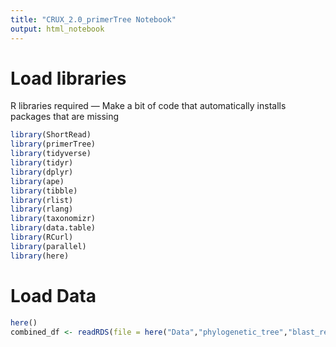 ```yaml
---
title: "CRUX_2.0_primerTree Notebook"
output: html_notebook
---
```


# Load libraries
R libraries required --- Make a bit of code that automatically installs packages that are missing
```r
library(ShortRead)
library(primerTree)
library(tidyverse)
library(tidyr)
library(dplyr)
library(ape)
library(tibble)
library(rlist)
library(rlang)
library(taxonomizr)
library(data.table)
library(RCurl)
library(parallel)
library(here)
```

# Load Data 
```r
here()
combined_df <- readRDS(file = here("Data","phylogenetic_tree","blast_results_with_taxonomy.RDS"))
```

